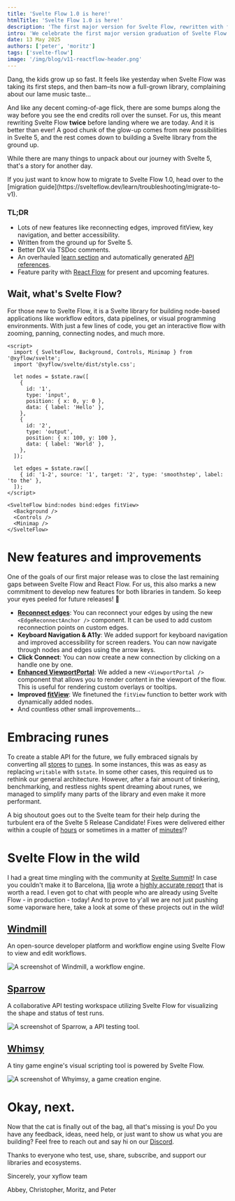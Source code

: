 ```yaml
---
title: 'Svelte Flow 1.0 is here!'
htmlTitle: 'Svelte Flow 1.0 is here!'
description: 'The first major version for Svelte Flow, rewritten with full support for Svelte 5 and many new features.'
intro: 'We celebrate the first major version graduation of Svelte Flow with a full Svelte 5 rewrite and many new features.'
date: 13 May 2025
authors: ['peter', 'moritz']
tags: ['svelte-flow']
image: '/img/blog/v11-reactflow-header.png'
---
```



Dang, the kids grow up so fast. It feels like yesterday when Svelte Flow was taking its first steps, and then bam–its now a full-grown library, complaining about our lame music taste...

And like any decent coming-of-age flick, there are some bumps along the way before you see the end credits roll over the sunset. For us, this meant rewriting Svelte Flow **twice** before landing where we are today. And it is better than ever! A good chunk of the glow-up comes from new possibilities in Svelte 5, and the rest comes down to building a Svelte library from the ground up.

While there are many things to unpack about our journey with Svelte 5, that's a story for another day.

<Callout type="info">
  If you just want to know how to migrate to Svelte Flow 1.0, head over to the [migration
  guide](https://svelteflow.dev/learn/troubleshooting/migrate-to-v1).
</Callout>

### TL;DR

<div style={{ marginTop: -10 }} />

- Lots of new features like reconnecting edges, improved fitView, key navigation, and better accessibility.
- Written from the ground up for Svelte 5.
- Better DX via TSDoc comments.
- An overhauled [learn section](https://svelteflow.dev/learn) and automatically generated [API references](https://svelteflow.dev/api-reference).
- Feature parity with [React Flow](https://reactflow.dev) for present and upcoming features.

## Wait, what's Svelte Flow?

For those new to Svelte Flow, it is a Svelte library for building node-based applications like workflow editors, data pipelines, or visual programming environments. With just a few lines of code, you get an interactive flow with zooming, panning, connecting nodes, and much more.

```svelte filename="App.svelte"
<script>
  import { SvelteFlow, Background, Controls, Minimap } from '@xyflow/svelte';
  import '@xyflow/svelte/dist/style.css';

  let nodes = $state.raw([
    {
      id: '1',
      type: 'input',
      position: { x: 0, y: 0 },
      data: { label: 'Hello' },
    },
    {
      id: '2',
      type: 'output',
      position: { x: 100, y: 100 },
      data: { label: 'World' },
    },
  ]);

  let edges = $state.raw([
    { id: '1-2', source: '1', target: '2', type: 'smoothstep', label: 'to the' },
  ]);
</script>

<SvelteFlow bind:nodes bind:edges fitView>
  <Background />
  <Controls />
  <Minimap />
</SvelteFlow>
```

<Bleed>
  <RemoteCodeViewer
    route="posts/announcement"
    framework="svelte"
    showEditor={false}
    showOpenInStackblitz={false}
    showOpenInCodeSandbox={false}
  />
</Bleed>

# New features and improvements

One of the goals of our first major release was to close the last remaining gaps between Svelte Flow and React Flow. For us, this also marks a new commitment to develop new features for both libraries in tandem. So keep your eyes peeled for future releases! 👀

- **[Reconnect edges](https://svelteflow.dev/examples/edges/reconnect-edge)**: You can reconnect your edges by using the new `<EdgeReconnectAnchor />` component. It can be used to add custom reconnection points on custom edges.
- **Keyboard Navigation & A11y**: We added support for keyboard navigation and improved accessibility for screen readers. You can now navigate through nodes and edges using the arrow keys.
- **Click Connect**: You can now create a new connection by clicking on a handle one by one.
- **[Enhanced ViewportPortal](https://svelteflow.dev/api-reference/components/viewport-portal)**: We added a new `<ViewportPortal />` component that allows you to render content in the viewport of the flow. This is useful for rendering custom overlays or tooltips.
- **Improved [fitView](https://svelteflow.dev/api-reference/hooks/use-svelte-flow#fitview)**: We finetuned the `fitView` function to better work with dynamically added nodes.
- And countless other small improvements...

# Embracing runes

To create a stable API for the future, we fully embraced signals by converting all [stores](https://svelte.dev/docs/svelte/stores) to [runes](https://svelte.dev/docs/svelte/what-are-runes). In some instances, this was as easy as replacing `writable` with `$state`. In some other cases, this required us to rethink our general architecture. However, after a fair amount of tinkering, benchmarking, and restless nights spent dreaming about runes, we managed to simplify many parts of the library and even make it more performant.

A big shoutout goes out to the Svelte team for their help during the turbulent era of the Svelte 5 Release Candidate! Fixes were delivered either within a couple of [hours](https://github.com/sveltejs/svelte/issues/12652) or sometimes in a matter of [minutes](https://github.com/sveltejs/svelte/issues/12302)!?

# Svelte Flow in the wild

I had a great time mingling with the community at [Svelte Summit](https://sveltesummit.com/)! In case you couldn't make it to Barcelona, [Ilja](https://github.com/fubits1) wrote a [highly accurate report](https://fubits.dev/notes/2025-05-10-svelte-summit-2025-spring-notes) that is worth a read. I even got to chat with people who are already using Svelte Flow - in production - today! And to prove to y'all we are not just pushing some vaporware here, take a look at some of these projects out in the wild!

## [Windmill](https://windmill.dev/)

An open-source developer platform and workflow engine using Svelte Flow to view and edit workflows.

<Image
  src="/img/blog/2025-svelte-release/windmill2.png"
  alt="A screenshot of Windmill, a workflow engine."
/>

## [Sparrow](https://sparrowapp.dev/)

A collaborative API testing workspace utilizing Svelte Flow for visualizing the shape and status of test runs.

<Image
  src="/img/blog/2025-svelte-release/sparrow.png"
  alt="A screenshot of Sparrow, a API testing tool."
/>

## [Whimsy](https://whimsy.rocks/)

A tiny game engine's visual scripting tool is powered by Svelte Flow.

<Image
  src="/img/blog/2025-svelte-release/whimsy.png"
  alt="A screenshot of Whyimsy, a game creation engine."
/>

# Okay, next.

Now that the cat is finally out of the bag, all that's missing is you! Do you have any feedback, ideas, need help, or just want to show us what you are building? Feel free to reach out and say hi on our [Discord](https://discord.gg/xyflow).

Thanks to everyone who test, use, share, subscribe, and support our libraries and ecosystems.

Sincerely, your xyflow team

Abbey, Christopher, Moritz, and Peter
